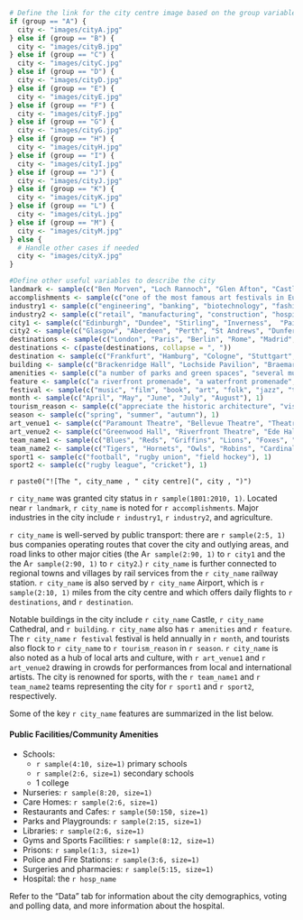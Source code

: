 ```r
# Define the link for the city centre image based on the group variable
if (group == "A") {
  city <- "images/cityA.jpg"
} else if (group == "B") {
  city <- "images/cityB.jpg"
} else if (group == "C") {
  city <- "images/cityC.jpg"
} else if (group == "D") {
  city <- "images/cityD.jpg"
} else if (group == "E") {
  city <- "images/cityE.jpg"
} else if (group == "F") {
  city <- "images/cityF.jpg"
} else if (group == "G") {
  city <- "images/cityG.jpg"
} else if (group == "H") {
  city <- "images/cityH.jpg"
} else if (group == "I") {
  city <- "images/cityI.jpg"
} else if (group == "J") {
  city <- "images/cityJ.jpg"
} else if (group == "K") {
  city <- "images/cityK.jpg"
} else if (group == "L") {
  city <- "images/cityL.jpg"
} else if (group == "M") {
  city <- "images/cityM.jpg"
} else {
  # Handle other cases if needed
  city <- "images/cityX.jpg"
}

#Define other useful variables to describe the city
landmark <- sample(c("Ben Morven", "Loch Rannoch", "Glen Afton", "Castle Braemar", "Blackrock Beach", "Eredor Forest", "Alton Moor", "Kilraven Tower", "Glenmore Forest", "Durness Point", "Kilross Abbey", "Dunbar Hill", "Torridon Caves", "Loch Ard", "Ben Lorne", "White Sands Beach", "Loch Ailsa", "Ben Crieff", "Kilmartin Point", "Glenorchy Gorge", "Loch Bracadale", "Dunvalley Castle", "Morven Forest", "Ailsa Falls", "Strathkinness Mill", "Ben Alder", "Loch Maree", "Castle Dunrobin", "Castle Kincardine", "Loch Achray", "River Carron", "Glen Lochay"), 1)
accomplishments <- sample(c("one of the most famous art festivals in Europe", "its significant role in the North Sea oil industry", "several UNESCO World Heritage sites", "the site of a historic battle", "its medieval cathedral ruins", "its rich maritime history", "a major port town", "its beautiful beaches", "the site of a historic abbey", "its vibrant arts scene", "its well-preserved historic buildings", "its major fishing port", "its famous distillery", "its historic bridges", "its historic castle", "the site of a well-preserved Roman fort", "its world-famous botanical gardens and nature preserves", "its annual literary festival", "its medieval abbey and annual pilgrimage", "its annual film festival", "its annual folk festival featuring traditional music and dance", "its beautiful rose gardens and annual flower shows", "its wind farm and renewable energy projects", "its ancient stone bridge and medieval architecture", "its panoramic views and hiking trails", "its historic lighthouse and coastal walks", "its ancient oak forests and nature reserve"), 1)
industry1 <- sample(c("engineering", "banking", "biotechnology", "fashion and textiles", "mining", "publishing", "chemicals", "Healthcare technology", "renewable energy", "digital media", "pharmaceuticals", "financial services", "legal services", "maritime and shipping", "research and development (R&D)"), 1)
industry2 <- sample(c("retail", "manufacturing", "construction", "hospitality and tourism", "automotive", "energy", "food and beverage", "telecommunications", "creative industries (e.g., media, advertising)", "insurance"), 1)
city1 <- sample(c("Edinburgh", "Dundee", "Stirling", "Inverness",  "Paisley", "Ayr", "Dumfries", "Kilmarnock", "Oban", "Elgin", "Falkirk",  "Berwick-upon-Tweed", "Aviemore", "Pitlochry", "Thurso", "Dornoch", "Arbroath", "Selkirk", "Lanark", "Montrose",  "Kirkcaldy"), 1)
city2 <- sample(c("Glasgow", "Aberdeen", "Perth", "St Andrews", "Dunfermline", "Greenock", "Fort William", "Nairn", "Melrose", "Fraserburgh", "Peterhead", "Helensburgh", "Crieff", "Stonehaven", "Campbeltown", "Leith", "Motherwell", "Dumfries"), 1)
destinations <- sample(c("London", "Paris", "Berlin", "Rome", "Madrid", "Barcelona", "Amsterdam", "Vienna", "Prague", "Lisbon", "Brussels", "Copenhagen", "Stockholm", "Oslo", "Helsinki", "Dublin", "Reykjavik", "Athens", "Zurich", "Geneva", "Budapest", "Warsaw", "Krakow", "Venice", "Milan", "Florence", "Nice", "Marseille", "Munich"), 2)
destinations <- c(paste(destinations, collapse = ", "))
destination <- sample(c("Frankfurt", "Hamburg", "Cologne", "Stuttgart", "Düsseldorf", "Seville", "Valencia", "Bilbao", "Malaga", "Porto", "Lyon", "Toulouse", "Naples", "Palermo", "Turin", "Bologna", "Luxembourg", "Bratislava", "Ljubljana", "Tallinn", "Riga"), 1)
building <- sample(c("Brackenridge Hall", "Lochside Pavilion", "Braemar Court", "Heatherfield Library", "Benmore Observatory", "Ailsa House", "Cairnloch Museum", "Drumlin Gallery", "Northbridge Tower", "Kelpie Hall", "Inverloch Theatre", "Hawthorn Abbey", "Cairngorm Centre", "Glenbarron Tower", "Fairhaven Library", "Kinloch House", "Strathmore Hall", "Burnside Gallery", "Linden Court", "Brackenridge House", "Riverside Tower", "Glenview Library", "Braemore Court", "Lochaber Palace", "Thornhill Abbey", "Ravenstone Castle", "Ailsa Gallery", "Glenfield Hall", "Cairnview Court",  "Lochburn House", "Benmore Hall", "Firthview Library", "Invergarry Theatre", "Glenloch Castle", "Lindenwood Museum", "Riverside Hall", "Kelvin Grove Hall", "Drumlin House", "Ben Nevis Observatory", "Kinloch Pavilion", "Dunsmore Mansion",   "Cairnview Palace", "Ravenscroft Hall", "Strathloch Museum", "Glenwood Tower", "Braeside Institute", "Lochwood Hall", "Ayrfield Library", "Thornhill Hall", "Cragwood House", "Glenrose Theatre", "Lochwood Pavilion", "Eaglesham Hall",   "Burnside Hall", "Dunrobin House", "Morven Court"), 1)
amenities <- sample(c("a number of parks and green spaces", "several museums and art galleries", "a number of shopping districts and markets", "three large cinemas", "libraries and cultural centers", "a number of historic landmarks", "gymns and fitness centres", "large community gardens", "a number of large event venues", "botanical gardens with several greenhouses", "a number of sculpture parks and outdoor art installations"), 1)
feature <- sample(c("a riverfront promenade", "a waterfront promenade", "a number of architectural landmarks", "a beautiful skyline", "an art district with several murals and examples of street art", "several biking and walking trails", "a nature preserve", "several historic monuments", "a science museum and a planetarium", "several historic bridges"), 1)
festival <- sample(c("music", "film", "book", "art", "folk", "jazz", "theatre", "whisky", "flower", "heritage", "science", "dance", "comedy", "fashion", "literary", "beer", "opera", "kite", "balloon", "blues", "agricultural", "maritime"), 1)
month <- sample(c("April", "May", "June", "July", "August"), 1)
tourism_reason <- sample(c("appreciate the historic architecture", "visit museums", "visit art galleries", "see the historic landmarks", "sample the local cuisine", "shop in the city centre", "take historical walking tours", "take city ghost tours", "take wildlife watching tours", "visit local breweries", "take river cruises", "visit archaeological sites", "take heritage railway journeys", "explore nearby nature reserves"), 1)
season <- sample(c("spring", "summer", "autumn"), 1)
art_venue1 <- sample(c("Paramount Theatre", "Bellevue Theatre", "Theatre Royal", "Sunset Theatre", "The Glasshouse", "Knox Hall", "Allison Hall", "Harper Hall", "Wright Hall", "Ravenscroft Playhouse", "Moore Stage", "Bradley Hall", "Stewart Hall", "Holbourn Hall", "Astley Amphitheatre", "Innes House", "Cairngorm Comedy Club", "Royal Concert Hall", "Pavilion Theatre", "Ailsa Arts Centre", "Northgate Theatre", "Westgate Theatre", "Oldgate Theatre", "Summit Hall", "Parkside Hall", "Riverbend Hall", "Rivergate Comedy Club", "Andrews Hall", "Brook Hall"), 1)
art_venue2 <- sample(c("Greenwood Hall", "Riverfront Theatre", "Ede Hall", "Sunset Theatre", "Harrison Theatre", "Anderson Hall", "Barrett Hall", "Murphy Hall", "Spencer Hall", "The Globe and Gale", "Logan Hall", "Middleton Theatre", "Sinclair Stage", "Mitchell Stage", "Millar House", "Crawford Comedy Club", "The Rose Theatre", "The Improv Shack", "The Dramatic Pause", "The Dramatic Duck", "Act Two Scene Three", "The Theatrical Tortoise", "Brock Hall", "The Golden Globe", "he Peacock Theatre"), 1)
team_name1 <- sample(c("Blues", "Reds", "Griffins", "Lions", "Foxes", "Eagles", "Canaries", "Magpies", "Seagulls", "Hornets", "Cats", "Bluebirds", "Larks", "Swans"), 1)
team_name2 <- sample(c("Tigers", "Hornets", "Owls", "Robins", "Cardinals", "Falcons", "Ravens", "Hawks", "Crows", "Starlings"), 1)
sport1 <- sample(c("football", "rugby union", "field hockey"), 1)
sport2 <- sample(c("rugby league", "cricket"), 1)
```

`r paste0("![The ", city_name , " city centre](", city , ")")`

`r city_name` was granted city status in `r sample(1801:2010, 1)`. Located near `r landmark`, `r city_name` is noted for `r accomplishments`. Major industries in the city include `r industry1`, `r industry2`, and agriculture.

`r city_name` is well-served by public transport: there are `r sample(2:5, 1)` bus companies operating routes that cover the city and outlying areas, and road links to other major cities (the A`r sample(2:90, 1)` to `r city1` and the the A`r sample(2:90, 1)` to `r city2`.) `r city_name` is further connected to regional towns and villages by rail services from the `r city_name` railway station. `r city_name` is also served by `r city_name` Airport, which is `r sample(2:10, 1)` miles from the city centre and which offers daily flights to `r destinations`, and `r destination`.

Notable buildings in the city include `r city_name` Castle, `r city_name` Cathedral, and `r building`. `r city_name` also has `r amenities` and `r feature`. The `r city_name` `r festival` festival is held annually in `r month`, and tourists also flock to `r city_name` to `r tourism_reason` in `r season`. `r city_name` is also noted as a hub of local arts and culture, with `r art_venue1` and `r art_venue2` drawing in crowds for performances from local and international artists. The city is renowned for sports, with the `r team_name1` and `r team_name2` teams representing the city for `r sport1` and `r sport2`, respectively.

Some of the key `r city_name` features are summarized in the list below.

#### Public Facilities/Community Amenities {.unnumbered}

-   Schools:
    -   `r sample(4:10, size=1)` primary schools
    -   `r sample(2:6, size=1)` secondary schools
    -   1 college
-   Nurseries: `r sample(8:20, size=1)`
-   Care Homes: `r sample(2:6, size=1)`
-   Restaurants and Cafes: `r sample(50:150, size=1)`
-   Parks and Playgrounds: `r sample(2:15, size=1)`
-   Libraries: `r sample(2:6, size=1)`
-   Gyms and Sports Facilities: `r sample(8:12, size=1)`
-   Prisons: `r sample(1:3, size=1)`
-   Police and Fire Stations: `r sample(3:6, size=1)`
-   Surgeries and pharmacies: `r sample(5:15, size=1)`
-   Hospital: the `r hosp_name`

Refer to the "Data" tab for information about the city demographics, voting and polling data, and more information about the hospital.
